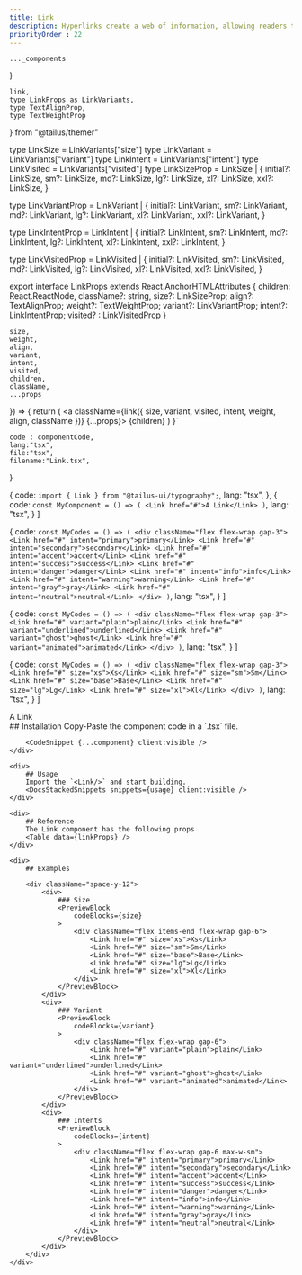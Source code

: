 ```yaml
---
title: Link
description: Hyperlinks create a web of information, allowing readers to explore related topics in more detail.
priorityOrder : 22
---
```



    ..._components
}

    link,
    type LinkProps as LinkVariants,
    type TextAlignProp,
    type TextWeightProp
} from "@tailus/themer"

type LinkSize = LinkVariants["size"]
type LinkVariant = LinkVariants["variant"]
type LinkIntent = LinkVariants["intent"]
type LinkVisited = LinkVariants["visited"]
type LinkSizeProp = LinkSize |  {
    initial?: LinkSize,
    sm?: LinkSize,
    md?: LinkSize,
    lg?: LinkSize,
    xl?: LinkSize,
    xxl?: LinkSize,
}

type LinkVariantProp = LinkVariant | {
    initial?: LinkVariant,
    sm?: LinkVariant,
    md?: LinkVariant,
    lg?: LinkVariant,
    xl?: LinkVariant,
    xxl?: LinkVariant,
}

type LinkIntentProp = LinkIntent | {
    initial?: LinkIntent,
    sm?: LinkIntent,
    md?: LinkIntent,
    lg?: LinkIntent,
    xl?: LinkIntent,
    xxl?: LinkIntent,
}

type LinkVisitedProp = LinkVisited | {
    initial?: LinkVisited,
    sm?: LinkVisited,
    md?: LinkVisited,
    lg?: LinkVisited,
    xl?: LinkVisited,
    xxl?: LinkVisited,
}

export interface LinkProps extends React.AnchorHTMLAttributes<HTMLAnchorElement>  {
    children: React.ReactNode,
    className?: string,
    size?: LinkSizeProp;
    align?: TextAlignProp;
    weight?: TextWeightProp;
    variant?: LinkVariantProp;
    intent?: LinkIntentProp;
    visited? : LinkVisitedProp
}

    size,
    weight,
    align,
    variant,
    intent,
    visited,
    children,
    className,
    ...props
}) => {
    return (
        <a className={link({
            size,
            variant,
            visited,
            intent,
            weight,
            align,
            className
        })} {...props}>
            {children}
        </a>
    )
}`

    code : componentCode,
    lang:"tsx",
    file:"tsx",
    filename:"Link.tsx",
}

  {
    code: `import { Link } from "@tailus-ui/typography";`,
    lang: "tsx",
  },
  {
    code: `const MyComponent = () => (
    <Link href="#">A Link</Link>
)`,
    lang: "tsx",
  }
]

  {
    code: `const MyCodes = () => (
    <div className="flex flex-wrap gap-3">
        <Link href="#" intent="primary">primary</Link>
        <Link href="#" intent="secondary">secondary</Link>
        <Link href="#" intent="accent">accent</Link>
        <Link href="#" intent="success">success</Link>
        <Link href="#" intent="danger">danger</Link>
        <Link href="#" intent="info">info</Link>
        <Link href="#" intent="warning">warning</Link>
        <Link href="#" intent="gray">gray</Link>
        <Link href="#" intent="neutral">neutral</Link>
    </div>
)`,
    lang: "tsx",
  }
]

  {
    code: `const MyCodes = () => (
    <div className="flex flex-wrap gap-3">
        <Link href="#" variant="plain">plain</Link>
        <Link href="#" variant="underlined">underlined</Link>
        <Link href="#" variant="ghost">ghost</Link>
        <Link href="#" variant="animated">animated</Link>
    </div>
)`,
    lang: "tsx",
  }
]

  {
    code: `const MyCodes = () => (
    <div className="flex flex-wrap gap-3">
        <Link href="#" size="xs">Xs</Link>
        <Link href="#" size="sm">Sm</Link>
        <Link href="#" size="base">Base</Link>
        <Link href="#" size="lg">Lg</Link>
        <Link href="#" size="xl">Xl</Link>
    </div>
)`,
    lang: "tsx",
  }
]

<div className="space-y-20">
    <ComponentPreview>
        <Link href="#">A Link</Link>
    </ComponentPreview>
    <div>
        ## Installation
        Copy-Paste the component code in a `.tsx` file.

        <CodeSnippet {...component} client:visible />
    </div>

    <div>
        ## Usage
        Import the `<Link/>` and start building.
        <DocsStackedSnippets snippets={usage} client:visible />
    </div>

    <div>
        ## Reference
        The Link component has the following props
        <Table data={linkProps} />
    </div>

    <div>
        ## Examples
        
        <div className="space-y-12"> 
            <div>
                ### Size
                <PreviewBlock
                    codeBlocks={size}
                >
                    <div className="flex items-end flex-wrap gap-6">
                        <Link href="#" size="xs">Xs</Link>
                        <Link href="#" size="sm">Sm</Link>
                        <Link href="#" size="base">Base</Link>
                        <Link href="#" size="lg">Lg</Link>
                        <Link href="#" size="xl">Xl</Link>
                    </div>
                </PreviewBlock>
            </div>
            <div>
                ### Variant
                <PreviewBlock
                    codeBlocks={variant}
                >
                    <div className="flex flex-wrap gap-6">
                        <Link href="#" variant="plain">plain</Link>
                        <Link href="#" variant="underlined">underlined</Link>
                        <Link href="#" variant="ghost">ghost</Link>
                        <Link href="#" variant="animated">animated</Link>
                    </div>
                </PreviewBlock>
            </div>
            <div>
                ### Intents
                <PreviewBlock
                    codeBlocks={intent}
                >
                    <div className="flex flex-wrap gap-6 max-w-sm">
                        <Link href="#" intent="primary">primary</Link>
                        <Link href="#" intent="secondary">secondary</Link>
                        <Link href="#" intent="accent">accent</Link>
                        <Link href="#" intent="success">success</Link>
                        <Link href="#" intent="danger">danger</Link>
                        <Link href="#" intent="info">info</Link>
                        <Link href="#" intent="warning">warning</Link>
                        <Link href="#" intent="gray">gray</Link>
                        <Link href="#" intent="neutral">neutral</Link>
                    </div>
                </PreviewBlock>
            </div>
        </div>
    </div>
</div>